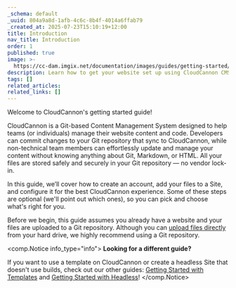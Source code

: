 ```yaml
---
_schema: default
_uuid: 804a9a8d-1afb-4c6c-8b4f-4014a6ffab79
_created_at: 2025-07-23T15:10:19+12:00
title: Introduction
nav_title: Introduction
order: 1
published: true
image: >-
  https://cc-dam.imgix.net/documentation/images/guides/getting-started/guide-thumbnails/CloudCannon-Getting-Started-Thumbnail-Universal.png
description: Learn how to get your website set up using CloudCannon CMS.
tags: []
related_articles:
related_links: []
---
```

Welcome to CloudCannon's getting started guide!

CloudCannon is a Git-based Content Management System designed to help teams (or individuals) manage their website content and code. Developers can commit changes to your Git repository that sync to CloudCannon, while non-technical team members can effortlessly update and manage your content without knowing anything about Git, Markdown, or HTML. All your files are stored safely and securely in your Git repository — no vendor lock-in.

In this guide, we’ll cover how to create an account, add your files to a Site, and configure it for the best CloudCannon experience. Some of these steps are optional (we'll point out which ones), so you can pick and choose what's right for you.

Before we begin, this guide assumes you already have a website and your files are uploaded to a Git repository. Although you can <a href="https://cloudcannon.com/documentation/articles/create-a-site-with-direct-upload/" target="_blank" rel="noopener">upload files directly</a> from your hard drive, we highly recommend using a Git repository.

<comp.Notice info_type="info">
  **Looking for a different guide?**

  If you want to use a template on CloudCannon or create a headless Site that doesn't use builds, check out our other guides: [Getting Started with Templates](/documentation/guides/getting-started-with-templates/) and [Getting Started with Headless](/documentation/guides/getting-started-with-headless/)!
</comp.Notice>